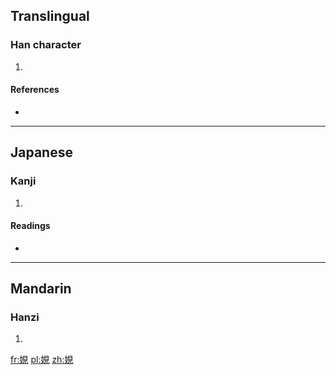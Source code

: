 ==Translingual==

===Han character===
{{Han char|rn=38|rad=女|as=07|sn=10|four=4641<sub>0</sub>|canj=女月山山 (VBUU)|ids=⿰[[女]][[見]]}}

# {{defn|Han|sort=女07}}

====References====
* {{Han ref|kx=0261.370|dkj=06283|dj=0528.170|hdz=21051.070|uh=5A0A|ud=23050|bh=D162|bd=53602}}

----

==Japanese==

===Kanji===
{{ja-kanji|grade=|rs=女07}}

# {{defn|lang=ja|sort=女07}}

====Readings====
* {{ja-readings|on=[[けん]] (ken), [[げん]] (gen)|kun=}}

----

==Mandarin==

===Hanzi===
{{cmn-hanzi|pin=[[xiàn]] ([[xian4]])|wg=hsien<sup>4</sup>}}

# {{defn|lang=cmn|sort=女07}}

[[fr:娊]]
[[pl:娊]]
[[zh:娊]]